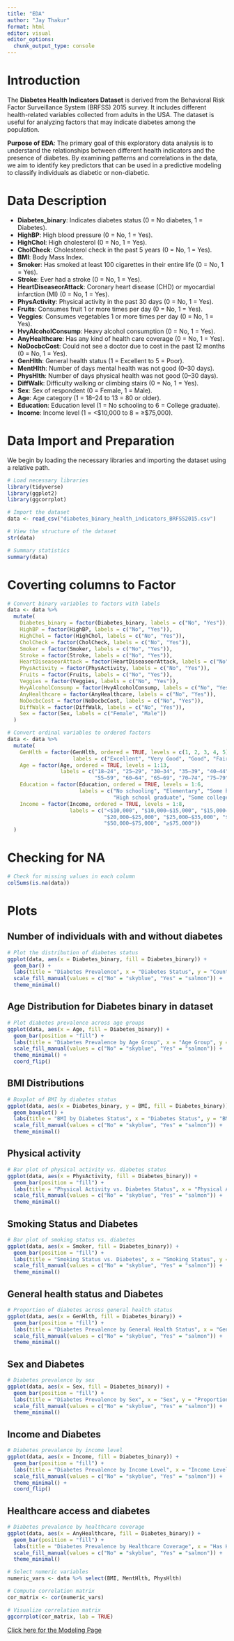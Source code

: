 ```yaml
---
title: "EDA"
author: "Jay Thakur"
format: html
editor: visual
editor_options: 
  chunk_output_type: console
---
```


# Introduction

The **Diabetes Health Indicators Dataset** is derived from the Behavioral Risk Factor Surveillance System (BRFSS) 2015 survey. It includes different health-related variables collected from adults in the USA. The dataset is useful for analyzing factors that may indicate diabetes among the population.

**Purpose of EDA**: The primary goal of this exploratory data analysis is to understand the relationships between different health indicators and the presence of diabetes. By examining patterns and correlations in the data, we aim to identify key predictors that can be used in a predictive modeling to classify individuals as diabetic or non-diabetic.

# Data Description

- **Diabetes_binary**: Indicates diabetes status (0 = No diabetes, 1 = Diabetes).
- **HighBP**: High blood pressure (0 = No, 1 = Yes).
- **HighChol**: High cholesterol (0 = No, 1 = Yes).
- **CholCheck**: Cholesterol check in the past 5 years (0 = No, 1 = Yes).
- **BMI**: Body Mass Index.
- **Smoker**: Has smoked at least 100 cigarettes in their entire life (0 = No, 1 = Yes).
- **Stroke**: Ever had a stroke (0 = No, 1 = Yes).
- **HeartDiseaseorAttack**: Coronary heart disease (CHD) or myocardial infarction (MI) (0 = No, 1 = Yes).
- **PhysActivity**: Physical activity in the past 30 days (0 = No, 1 = Yes).
- **Fruits**: Consumes fruit 1 or more times per day (0 = No, 1 = Yes).
- **Veggies**: Consumes vegetables 1 or more times per day (0 = No, 1 = Yes).
- **HvyAlcoholConsump**: Heavy alcohol consumption (0 = No, 1 = Yes).
- **AnyHealthcare**: Has any kind of health care coverage (0 = No, 1 = Yes).
- **NoDocbcCost**: Could not see a doctor due to cost in the past 12 months (0 = No, 1 = Yes).
- **GenHlth**: General health status (1 = Excellent to 5 = Poor).
- **MentHlth**: Number of days mental health was not good (0–30 days).
- **PhysHlth**: Number of days physical health was not good (0–30 days).
- **DiffWalk**: Difficulty walking or climbing stairs (0 = No, 1 = Yes).
- **Sex**: Sex of respondent (0 = Female, 1 = Male).
- **Age**: Age category (1 = 18–24 to 13 = 80 or older).
- **Education**: Education level (1 = No schooling to 6 = College graduate).
- **Income**: Income level (1 = <$10,000 to 8 = ≥$75,000).

# Data Import and Preparation

We begin by loading the necessary libraries and importing the dataset using a relative path.
```r
# Load necessary libraries
library(tidyverse)
library(ggplot2)
library(ggcorrplot)
```


```r
# Import the dataset
data <- read_csv("diabetes_binary_health_indicators_BRFSS2015.csv")
```

```r
# View the structure of the dataset
str(data)

# Summary statistics
summary(data)
```

# Coverting columns to Factor

```r
# Convert binary variables to factors with labels
data <- data %>%
  mutate(
    Diabetes_binary = factor(Diabetes_binary, labels = c("No", "Yes")),
    HighBP = factor(HighBP, labels = c("No", "Yes")),
    HighChol = factor(HighChol, labels = c("No", "Yes")),
    CholCheck = factor(CholCheck, labels = c("No", "Yes")),
    Smoker = factor(Smoker, labels = c("No", "Yes")),
    Stroke = factor(Stroke, labels = c("No", "Yes")),
    HeartDiseaseorAttack = factor(HeartDiseaseorAttack, labels = c("No", "Yes")),
    PhysActivity = factor(PhysActivity, labels = c("No", "Yes")),
    Fruits = factor(Fruits, labels = c("No", "Yes")),
    Veggies = factor(Veggies, labels = c("No", "Yes")),
    HvyAlcoholConsump = factor(HvyAlcoholConsump, labels = c("No", "Yes")),
    AnyHealthcare = factor(AnyHealthcare, labels = c("No", "Yes")),
    NoDocbcCost = factor(NoDocbcCost, labels = c("No", "Yes")),
    DiffWalk = factor(DiffWalk, labels = c("No", "Yes")),
    Sex = factor(Sex, labels = c("Female", "Male"))
  )

# Convert ordinal variables to ordered factors
data <- data %>%
  mutate(
    GenHlth = factor(GenHlth, ordered = TRUE, levels = c(1, 2, 3, 4, 5),
                     labels = c("Excellent", "Very Good", "Good", "Fair", "Poor")),
    Age = factor(Age, ordered = TRUE, levels = 1:13,
                 labels = c("18–24", "25–29", "30–34", "35–39", "40–44", "45–49", "50–54",
                            "55–59", "60–64", "65–69", "70–74", "75–79", "80 or older")),
    Education = factor(Education, ordered = TRUE, levels = 1:6,
                       labels = c("No schooling", "Elementary", "Some high school",
                                  "High school graduate", "Some college", "College graduate")),
    Income = factor(Income, ordered = TRUE, levels = 1:8,
                    labels = c("<$10,000", "$10,000–$15,000", "$15,000–$20,000",
                               "$20,000–$25,000", "$25,000–$35,000", "$35,000–$50,000",
                               "$50,000–$75,000", "≥$75,000"))
  )

```

# Checking for NA

```r
# Check for missing values in each column
colSums(is.na(data))
```

# Plots

## Number of individuals with and without diabetes
```r
# Plot the distribution of diabetes status
ggplot(data, aes(x = Diabetes_binary, fill = Diabetes_binary)) +
  geom_bar() +
  labs(title = "Diabetes Prevalence", x = "Diabetes Status", y = "Count") +
  scale_fill_manual(values = c("No" = "skyblue", "Yes" = "salmon")) +
  theme_minimal()
```

## Age Distribution for Diabetes binary in dataset
```r
# Plot diabetes prevalence across age groups
ggplot(data, aes(x = Age, fill = Diabetes_binary)) +
  geom_bar(position = "fill") +
  labs(title = "Diabetes Prevalence by Age Group", x = "Age Group", y = "Proportion") +
  scale_fill_manual(values = c("No" = "skyblue", "Yes" = "salmon")) +
  theme_minimal() +
  coord_flip()
```

## BMI Distributions
```r
# Boxplot of BMI by diabetes status
ggplot(data, aes(x = Diabetes_binary, y = BMI, fill = Diabetes_binary)) +
  geom_boxplot() +
  labs(title = "BMI by Diabetes Status", x = "Diabetes Status", y = "BMI") +
  scale_fill_manual(values = c("No" = "skyblue", "Yes" = "salmon")) +
  theme_minimal()
```

## Physical activity

```r
# Bar plot of physical activity vs. diabetes status
ggplot(data, aes(x = PhysActivity, fill = Diabetes_binary)) +
  geom_bar(position = "fill") +
  labs(title = "Physical Activity vs. Diabetes Status", x = "Physical Activity", y = "Proportion") +
  scale_fill_manual(values = c("No" = "skyblue", "Yes" = "salmon")) +
  theme_minimal()
```

## Smoking Status and Diabetes
```r
# Bar plot of smoking status vs. diabetes
ggplot(data, aes(x = Smoker, fill = Diabetes_binary)) +
  geom_bar(position = "fill") +
  labs(title = "Smoking Status vs. Diabetes", x = "Smoking Status", y = "Proportion") +
  scale_fill_manual(values = c("No" = "skyblue", "Yes" = "salmon")) +
  theme_minimal()
```

## General health status and Diabetes
```r
# Proportion of diabetes across general health status
ggplot(data, aes(x = GenHlth, fill = Diabetes_binary)) +
  geom_bar(position = "fill") +
  labs(title = "Diabetes Prevalence by General Health Status", x = "General Health", y = "Proportion") +
  scale_fill_manual(values = c("No" = "skyblue", "Yes" = "salmon")) +
  theme_minimal()
```

## Sex and Diabetes
```r
# Diabetes prevalence by sex
ggplot(data, aes(x = Sex, fill = Diabetes_binary)) +
  geom_bar(position = "fill") +
  labs(title = "Diabetes Prevalence by Sex", x = "Sex", y = "Proportion") +
  scale_fill_manual(values = c("No" = "skyblue", "Yes" = "salmon")) +
  theme_minimal()
```

## Income and Diabetes

```r
# Diabetes prevalence by income level
ggplot(data, aes(x = Income, fill = Diabetes_binary)) +
  geom_bar(position = "fill") +
  labs(title = "Diabetes Prevalence by Income Level", x = "Income Level", y = "Proportion") +
  scale_fill_manual(values = c("No" = "skyblue", "Yes" = "salmon")) +
  theme_minimal() +
  coord_flip()
```

## Healthcare access and diabetes
```r
# Diabetes prevalence by healthcare coverage
ggplot(data, aes(x = AnyHealthcare, fill = Diabetes_binary)) +
  geom_bar(position = "fill") +
  labs(title = "Diabetes Prevalence by Healthcare Coverage", x = "Has Healthcare", y = "Proportion") +
  scale_fill_manual(values = c("No" = "skyblue", "Yes" = "salmon")) +
  theme_minimal()

```

```r
# Select numeric variables
numeric_vars <- data %>% select(BMI, MentHlth, PhysHlth)

# Compute correlation matrix
cor_matrix <- cor(numeric_vars)

# Visualize correlation matrix
ggcorrplot(cor_matrix, lab = TRUE)
```

[Click here for the Modeling Page](Modeling.html)